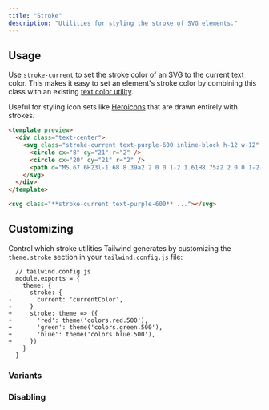 ```yaml
---
title: "Stroke"
description: "Utilities for styling the stroke of SVG elements."
---
```




## Usage

Use `stroke-current` to set the stroke color of an SVG to the current text color. This makes it easy to set an element's stroke color by combining this class with an existing [text color utility](/docs/text-color).

Useful for styling icon sets like [Heroicons](http://heroicons.com/) that are drawn entirely with strokes.

```html purple
<template preview>
  <div class="text-center">
    <svg class="stroke-current text-purple-600 inline-block h-12 w-12" viewBox="0 0 24 24" xmlns="http://www.w3.org/2000/svg" fill="none" stroke-width="2" stroke-linecap="round" stroke-linejoin="round">
      <circle cx="8" cy="21" r="2" />
      <circle cx="20" cy="21" r="2" />
      <path d="M5.67 6H23l-1.68 8.39a2 2 0 0 1-2 1.61H8.75a2 2 0 0 1-2-1.74L5.23 2.74A2 2 0 0 0 3.25 1H1" />
    </svg>
  </div>
</template>

<svg class="**stroke-current text-purple-600** ..."></svg>
```

## Customizing

Control which stroke utilities Tailwind generates by customizing the `theme.stroke` section in your `tailwind.config.js` file:

```diff-js
  // tailwind.config.js
  module.exports = {
    theme: {
-     stroke: {
-       current: 'currentColor',
-     }
+     stroke: theme => ({
+       'red': theme('colors.red.500'),
+       'green': theme('colors.green.500'),
+       'blue': theme('colors.blue.500'),
+     })
    }
  }
```

### Variants

<Variants plugin="stroke" />

### Disabling

<Disabling plugin="stroke" />
